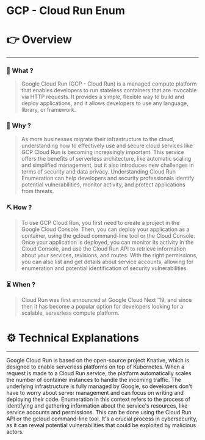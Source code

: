 # GCP - Cloud Run Enum


# 👉 Overview

---

### 👀 What ?

> Google Cloud Run (GCP - Cloud Run) is a managed compute platform that enables developers to run stateless containers that are invocable via HTTP requests. It provides a simple, flexible way to build and deploy applications, and it allows developers to use any language, library, or framework.
> 

### 🧐 Why ?

> As more businesses migrate their infrastructure to the cloud, understanding how to effectively use and secure cloud services like GCP Cloud Run is becoming increasingly important. This service offers the benefits of serverless architecture, like automatic scaling and simplified management, but it also introduces new challenges in terms of security and data privacy. Understanding Cloud Run Enumeration can help developers and security professionals identify potential vulnerabilities, monitor activity, and protect applications from threats.
> 

### ⛏️ How ?

> To use GCP Cloud Run, you first need to create a project in the Google Cloud Console. Then, you can deploy your application as a container, using the gcloud command-line tool or the Cloud Console. Once your application is deployed, you can monitor its activity in the Cloud Console, and use the Cloud Run API to retrieve information about your services, revisions, and routes. With the right permissions, you can also list and get details about service accounts, allowing for enumeration and potential identification of security vulnerabilities.
> 

### ⏳ When ?

> Cloud Run was first announced at Google Cloud Next '19, and since then it has become a popular option for developers looking for a scalable, serverless compute platform.
> 

# ⚙️ Technical Explanations

---

Google Cloud Run is based on the open-source project Knative, which is designed to enable serverless platforms on top of Kubernetes. When a request is made to a Cloud Run service, the platform automatically scales the number of container instances to handle the incoming traffic. The underlying infrastructure is fully managed by Google, so developers don't have to worry about server management and can focus on writing and deploying their code. Enumeration in this context refers to the process of identifying and gathering information about the service's resources, like service accounts and permissions. This can be done using the Cloud Run API or the gcloud command-line tool. It's a crucial process in cybersecurity, as it can reveal potential vulnerabilities that could be exploited by malicious actors.
